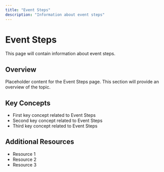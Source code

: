 ```yaml
---
title: "Event Steps"
description: "Information about event steps"
---
```


# Event Steps

This page will contain information about event steps.

## Overview

Placeholder content for the Event Steps page. This section will provide an overview of the topic.

## Key Concepts

- First key concept related to Event Steps
- Second key concept related to Event Steps
- Third key concept related to Event Steps

## Additional Resources

- Resource 1
- Resource 2
- Resource 3
